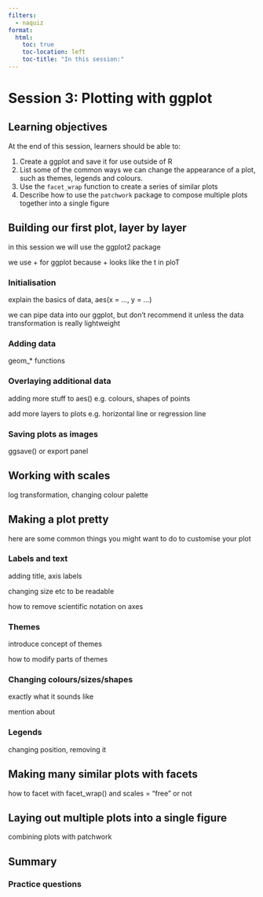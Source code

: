 ```yaml
---
filters:
  - naquiz
format:
  html:
    toc: true
    toc-location: left
    toc-title: "In this session:"
---
```


# Session 3: Plotting with ggplot {#sec-session03}

## Learning objectives

At the end of this session, learners should be able to:

1.  Create a ggplot and save it for use outside of R
2.  List some of the common ways we can change the appearance of a plot, such as themes, legends and colours.
3.  Use the `facet_wrap` function to create a series of similar plots
4.  Describe how to use the `patchwork` package to compose multiple plots together into a single figure

## Building our first plot, layer by layer

in this session we will use the ggplot2 package

we use + for ggplot because + looks like the t in ploT

### Initialisation

explain the basics of data, aes(x = ..., y = ...)

we can pipe data into our ggplot, but don't recommend it unless the data transformation is really lightweight

### Adding data

geom\_\* functions

### Overlaying additional data

adding more stuff to aes() e.g. colours, shapes of points

add more layers to plots e.g. horizontal line or regression line

### Saving plots as images

ggsave() or export panel

## Working with scales

log transformation, changing colour palette

## Making a plot pretty

here are some common things you might want to do to customise your plot

### Labels and text

adding title, axis labels

changing size etc to be readable

how to remove scientific notation on axes

### Themes

introduce concept of themes

how to modify parts of themes

### Changing colours/sizes/shapes

exactly what it sounds like

mention about

### Legends

changing position, removing it

## Making many similar plots with facets

how to facet with facet_wrap() and scales = "free" or not

## Laying out multiple plots into a single figure

combining plots with patchwork

## Summary

### Practice questions